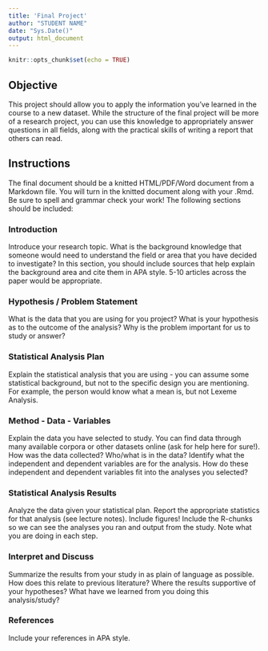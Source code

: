 ```yaml
---
title: 'Final Project'
author: "STUDENT NAME"
date: "Sys.Date()"
output: html_document
---
```


```r
knitr::opts_chunk$set(echo = TRUE)
```

## Objective

This project should allow you to apply the information you've learned in the course to a new dataset. While the structure of the final project will be more of a research project, you can use this knowledge to appropriately answer questions in all fields, along with the practical skills of writing a report that others can read. 

## Instructions

The final document should be a knitted HTML/PDF/Word document from a Markdown file. You will turn in the knitted document along with your .Rmd. Be sure to spell and grammar check your work! The following sections should be included: 

### Introduction

Introduce your research topic. What is the background knowledge that someone would need to understand the field or area that you have decided to investigate? In this section, you should include sources that help explain the background area and cite them in APA style. 5-10 articles across the paper would be appropriate. 

### Hypothesis / Problem Statement

What is the data that you are using for you project? What is your hypothesis as to the outcome of the analysis? Why is the problem important for us to study or answer? 

### Statistical Analysis Plan

Explain the statistical analysis that you are using - you can assume some statistical background, but not to the specific design you are mentioning. For example, the person would know what a mean is, but not Lexeme Analysis. 

### Method - Data - Variables

Explain the data you have selected to study. You can find data through many available corpora or other datasets online (ask for help here for sure!). How was the data collected? Who/what is in the data? Identify what the independent and dependent variables are for the analysis. How do these independent and dependent variables fit into the analyses you selected?

### Statistical Analysis Results

Analyze the data given your statistical plan. Report the appropriate statistics for that analysis (see lecture notes). Include figures! Include the R-chunks so we can see the analyses you ran and output from the study. Note what you are doing in each step. 

### Interpret and Discuss

Summarize the results from your study in as plain of language as possible. How does this relate to previous literature? Where the results supportive of your hypotheses? What have we learned from you doing this analysis/study?

### References

Include your references in APA style.